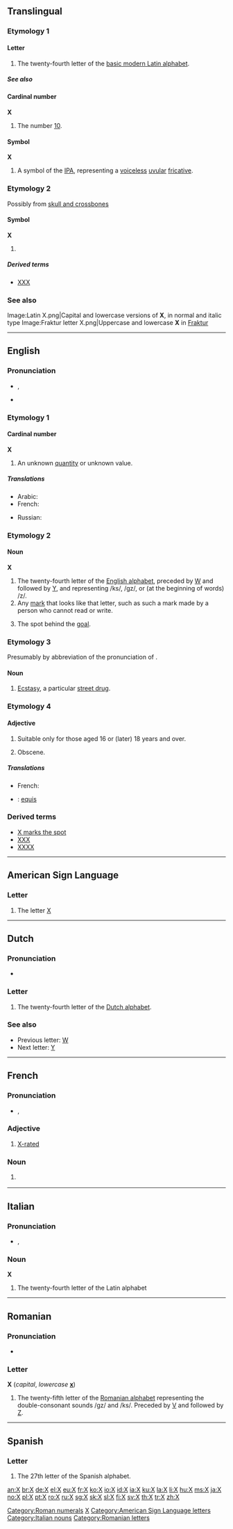 {{Basic Latin character info|image=[[Image:LetterX.svg|50px]]|name=LATIN CAPITAL LETTER X|hex=58}}
{{also|Appendix:Variations of "x"}}
==Translingual==
{{wikipedia}}

===Etymology 1===

====Letter====
{{mul-letter|upper=X|lower=x|script=Latn}}

# The twenty-fourth letter of the [[Appendix:Latin script|basic modern Latin alphabet]].

=====See also=====
{{Latn-script}}

====Cardinal number====
{{enum|IX|XI|Roman numeral|X}}
'''X'''

# {{context|Roman numerals}} The number [[ten|10]].

====Symbol====
'''X'''

# A symbol of the [[IPA]], representing a [[voiceless]] [[uvular]] [[fricative]].

===Etymology 2===
Possibly from [[skull and crossbones]]

====Symbol====
'''X'''

# {{non-gloss definition|A hazard indicator, sometimes incorporated into standard labelling and signage systems}}

=====Derived terms=====
* [[XXX]]

===See also===
{{Letter
|page=X
|NATO=X-ray
|Morse=–··–
|Character=X
|Braille=⠭
}}
<gallery caption="Letter styles" perrow=3>
Image:Latin X.png|Capital and lowercase versions of '''X''', in normal and italic type
Image:Fraktur letter X.png|Uppercase and lowercase '''X''' in [[Fraktur]]
</gallery>

[[Category:Roman numerals]]

----

==English==

===Pronunciation===
* {{IPA|/ɛks/}}, {{SAMPA|/Eks/}}
* {{rhymes|ɛks}}

===Etymology 1===

====Cardinal number====
'''X'''

# An unknown [[quantity]] or unknown value.

=====Translations=====
{{trans-top|X}}
* Arabic: {{t+|ar|س|tr=siin}} {{qualifier|unknown variable}}
* French: {{t+|fr|X|tr=iks}}
{{trans-mid}}
* Russian: {{t+|ru|X|tr=iks}}
{{trans-bottom}}

===Etymology 2===

====Noun====
'''X'''

# The twenty-fourth letter of the [[Appendix:Roman script|English alphabet]], preceded by [[W]] and followed by [[Y]], and representing /ks/, /gz/,<!--as in "exact" in my dialect at least--> or (at the beginning of words) /z/.
# Any [[mark]] that looks like that letter, such as such a mark made by a person who cannot read or write.
# {{lacrosse}} The spot behind the [[goal]].

===Etymology 3===
Presumably by abbreviation of the pronunciation of {{term|ecstasy}}.

====Noun====
{{en-noun|-}}

# {{slang}} [[ecstasy|Ecstasy]], a particular [[street drug]].

===Etymology 4===

====Adjective====
{{en-adj|-}}

# {{context|Former|_|British|_|film certificate}} Suitable only for those aged 16 or (later) 18 years and over.
# {{context|movie rating}} Obscene.

=====Translations=====
{{trans-top|X}}
* French: {{t+|fr|X|tr=iks}}
{{trans-mid}}
{{trans-bottom}}

{{checktrans-top}}
{{trans-mid}}
* {{ttbc|Spanish}}: [[equis]]
{{trans-bottom}}

===Derived terms===
* [[X marks the spot]]
* [[XXX]]
* [[XXXX]]

[[Category:IPA symbols|X]]

----

==American Sign Language==

===Letter===
{{infl|ase|letter|head=[[Image:Sign language X.svg|100px|X]]|Stokoe|X}}

# The letter [[X]]

[[Category:American Sign Language letters]]

----

==Dutch==

===Pronunciation===
* {{sense|letter name}} {{IPA|/ɪks/|lang=nl}}

===Letter===
{{infl|nl|letter|capital||lowercase|x}}

# The twenty-fourth letter of the [[Dutch alphabet]].

===See also===
* Previous letter: [[W#Dutch|W]]
* Next letter: [[Y#Dutch|Y]]

----

==French==

===Pronunciation===
* {{IPA|/iks/|lang=fr}}, {{SAMPA|/iks/}}

===Adjective===
{{infl|fr|adjective}} {{m|f|inv}}

# [[X-rated]]

===Noun===
{{wikipedia|lang=fr}}
{{fr-noun-inv|mf}}

# {{l|en|X}} {{gloss|letter of the Latin alphabet}}

----

==Italian==

===Pronunciation===
* {{IPA|/iks/|lang=it}}, {{SAMPA|/iks/}}

===Noun===
{{wikipedia|lang=it}}
'''X''' {{m|f|inv}}

# The twenty-fourth letter of the Latin alphabet

[[Category:Italian nouns]]

----

==Romanian==

===Pronunciation===
* {{IPA|/iks/|lang=ro}}

===Letter===
'''X''' (''capital'', ''lowercase'' '''[[x]]''')

# The twenty-fifth letter of the [[Romanian alphabet]] representing the double-consonant sounds /gz/ and /ks/. Preceded by [[V]] and followed by [[Z]].

[[Category:Romanian letters]]

----

==Spanish==

===Letter===
{{infl|es|letter|upper case||lower case|x}}

# The 27th letter of the Spanish alphabet.

[[an:X]]
[[br:X]]
[[de:X]]
[[el:X]]
[[eu:X]]
[[fr:X]]
[[ko:X]]
[[io:X]]
[[id:X]]
[[ia:X]]
[[ku:X]]
[[la:X]]
[[li:X]]
[[hu:X]]
[[ms:X]]
[[ja:X]]
[[no:X]]
[[pl:X]]
[[pt:X]]
[[ro:X]]
[[ru:X]]
[[sg:X]]
[[sk:X]]
[[sl:X]]
[[fi:X]]
[[sv:X]]
[[th:X]]
[[tr:X]]
[[zh:X]]